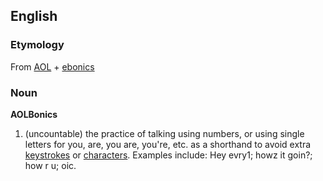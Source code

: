 ==English==
===Etymology===
From [[AOL]] + [[ebonics]]

===Noun===
'''AOLBonics''' 
#{{slang}} (uncountable) the practice of talking using numbers, or using single letters for you, are, you are, you're, etc. as a shorthand to avoid extra [[keystrokes]] or [[characters]]. Examples include: Hey evry1; howz it goin?; how r u; oic.

{{rfc}}